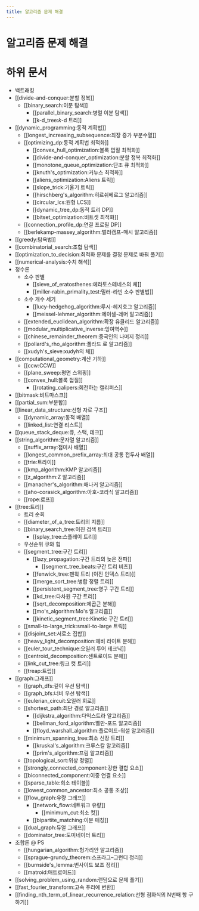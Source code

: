 ```yaml
---
title: 알고리즘 문제 해결
---
```

# 알고리즘 문제 해결

# 하위 문서

* 백트래킹
* [[divide-and-conquer:분할 정복]]
  * [[binary_search:이분 탐색]]
    * [[parallel_binary_search:병렬 이분 탐색]]
    * [[k-d_tree:_k_-d 트리]]
* [[dynamic_programming:동적 계획법]]
  * [[longest_increasing_subsequence:최장 증가 부분수열]]
  * [[optimizing_dp:동적 계획법 최적화]]
    * [[convex_hull_optimization:볼록 껍질 최적화]]
    * [[divide-and-conquer_optimization:분할 정복 최적화]]
    * [[monotone_queue_optimization:단조 큐 최적화]]
    * [[knuth's_optimization:커누스 최적화]]
    * [[aliens_optimization:Aliens 트릭]]
    * [[slope_trick:기울기 트릭]]
    * [[hirschberg's_algorithm:히르쉬베르그 알고리즘]]
    * [[circular_lcs:원형 LCS]]
    * [[dynamic_tree_dp:동적 트리 DP]]
    * [[bitset_optimization:비트셋 최적화]]
  * [[connection_profile_dp:연결 프로필 DP]]
  * [[berlekamp-massey_algorithm:벌러캠프-매시 알고리즘]]
* [[greedy:탐욕법]]
* [[combinatorial_search:조합 탐색]]
* [[optimization_to_decision:최적화 문제를 결정 문제로 바꿔 풀기]]
* [[numerical-analysis:수치 해석]]
* 정수론
  * 소수 판별
    * [[sieve_of_eratosthenes:에라토스테네스의 체]]
    * [[miller-rabin_primality_test:밀러-라빈 소수 판별법]]
  * 소수 개수 세기
    * [[lucy-hedgehog_algorithm:루시-헤지호그 알고리즘]]
    * [[meissel-lehmer_algorithm:메이셀-레머 알고리즘]]
  * [[extended_euclidean_algorithm:확장 유클리드 알고리즘]]
  * [[modular_multiplicative_inverse:잉여역수]]
  * [[chinese_remainder_theorem:중국인의 나머지 정리]]
  * [[pollard's_rho_algorithm:폴라드 로 알고리즘]]
  * [[xudyh's_sieve:xudyh의 체]]
* [[computational_geometry:계산 기하]]
  * [[ccw:CCW]]
  * [[plane_sweep:평면 스위핑]]
  * [[convex_hull:볼록 껍질]]
    * [[rotating_calipers:회전하는 캘리퍼스]]
* [[bitmask:비트마스크]]
* [[partial_sum:부분합]]
* [[linear_data_structure:선형 자료 구조]]
  * [[dynamic_array:동적 배열]]
  * [[linked_list:연결 리스트]]
* [[queue_stack_deque:큐, 스택, 데크]]
* [[string_algorithm:문자열 알고리즘]]
  * [[suffix_array:접미사 배열]]
  * [[longest_common_prefix_array:최대 공통 접두사 배열]]
  * [[trie:트라이]]
  * [[kmp_algorithm:KMP 알고리즘]]
  * [[z_algorithm:Z 알고리즘]]
  * [[manacher's_algorithm:매나커 알고리즘]]
  * [[aho-corasick_algorithm:아호-코라식 알고리즘]]
  * [[rope:로프]]
* [[tree:트리]]
  * 트리 순회
  * [[diameter_of_a_tree:트리의 지름]]
  * [[binary_search_tree:이진 검색 트리]]
    * [[splay_tree:스플레이 트리]]
  * 우선순위 큐와 힙
  * [[segment_tree:구간 트리]]
    * [[lazy_propagation:구간 트리의 늦은 전파]]
      * [[segment_tree_beats:구간 트리 비츠]]
    * [[fenwick_tree:펜윅 트리 (이진 인덱스 트리)]]
    * [[merge_sort_tree:병합 정렬 트리]]
    * [[persistent_segment_tree:영구 구간 트리]]
    * [[kd_tree:다차원 구간 트리]]
    * [[sqrt_decomposition:제곱근 분해]]
    * [[mo's_algorithm:Mo's 알고리즘]]
    * [[kinetic_segment_tree:Kinetic 구간 트리]]
  * [[small-to-large_trick:small-to-large 트릭]]
  * [[disjoint_set:서로소 집합]]
  * [[heavy_light_decomposition:헤비 라이트 분해]]
  * [[euler_tour_technique:오일러 투어 테크닉]]
  * [[centroid_decomposition:센트로이드 분해]]
  * [[link_cut_tree:링크 컷 트리]]
  * [[treap:트립]]
* [[graph:그래프]]
  * [[graph_dfs:깊이 우선 탐색]]
  * [[graph_bfs:너비 우선 탐색]]
  * [[eulerian_circuit:오일러 회로]]
  * [[shortest_path:최단 경로 알고리즘]]
    * [[dijkstra_algorithm:다익스트라 알고리즘]]
    * [[bellman_ford_algorithm:벨만-포드 알고리즘]]
    * [[floyd_warshall_algorithm:플로이드-워셜 알고리즘]]
  * [[minimum_spanning_tree:최소 신장 트리]]
    * [[kruskal's_algorithm:크루스칼 알고리즘]]
    * [[prim's_algorithm:프림 알고리즘]]
  * [[topological_sort:위상 정렬]]
  * [[strongly_connected_component:강한 결합 요소]]
  * [[biconnected_component:이중 연결 요소]]
  * [[sparse_table:희소 테이블]]
  * [[lowest_common_ancestor:최소 공통 조상]]
  * [[flow_graph:유량 그래프]]
    * [[network_flow:네트워크 유량]]
      * [[minimum_cut:최소 컷]]
    * [[bipartite_matching:이분 매칭]]
  * [[dual_graph:듀얼 그래프]]
  * [[dominator_tree:도미네이터 트리]]
* 조합론 @ PS
  * [[hungarian_algorithm:헝가리안 알고리즘]]
  * [[sprague-grundy_theorem:스프라그–그런디 정리]]
  * [[burnside's_lemma:번사이드 보조 정리]]
  * [[matroid:매트로이드]]
* [[solving_problem_using_random:랜덤으로 문제 풀기]]
* [[fast_fourier_transform:고속 푸리에 변환]]
* [[finding_nth_term_of_linear_recurrence_relation:선형 점화식의 N번째 항 구하기]]